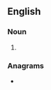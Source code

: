 ==English==

===Noun===
{{head|en|noun plural form}}

# {{plural of|funster|lang=en}}

===Anagrams===
* {{anagrams|en|netsurfs}}